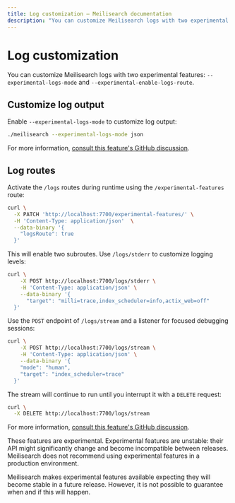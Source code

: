 ```yaml
---
title: Log customization — Meilisearch documentation
description: "You can customize Meilisearch logs with two experimental features: --experimental-logs-mode and --experimental-enable-logs-route."
---
```


# Log customization

You can customize Meilisearch logs with two experimental features: `--experimental-logs-mode` and `--experimental-enable-logs-route`.

## Customize log output

Enable `--experimental-logs-mode` to customize log output:

```sh
./meilisearch --experimental-logs-mode json
```

For more information, [consult this feature's GitHub discussion](https://github.com/orgs/meilisearch/discussions/723).

## Log routes

Activate the `/logs` routes during runtime using the `/experimental-features` route:

```sh
curl \
  -X PATCH 'http://localhost:7700/experimental-features/' \
  -H 'Content-Type: application/json'  \
  --data-binary '{
    "logsRoute": true
  }'
```

This will enable two subroutes. Use `/logs/stderr` to customize logging levels:

```sh
curl \
	-X POST http://localhost:7700/logs/stderr \
	-H 'Content-Type: application/json' \
	--data-binary '{
      "target": "milli=trace,index_scheduler=info,actix_web=off"
  }'
```

Use the `POST` endpoint of `/logs/stream` and a listener for focused debugging sessions:

```sh
curl \
	-X POST http://localhost:7700/logs/stream \
	-H 'Content-Type: application/json' \
	--data-binary '{
    "mode": "human",
    "target": "index_scheduler=trace"
  }'
```

The stream will continue to run until you interrupt it with a `DELETE` request:

```sh
curl \
  -X DELETE http://localhost:7700/logs/stream
```

For more information, [consult this feature's GitHub discussion](https://github.com/orgs/meilisearch/discussions/721).


<Capsule intent="warning">
These features are experimental. Experimental features are unstable: their API might significantly change and become incompatible between releases. Meilisearch does not recommend using experimental features in a production environment.

Meilisearch makes experimental features available expecting they will become stable in a future release. However, it is not possible to guarantee when and if this will happen.
</Capsule>
